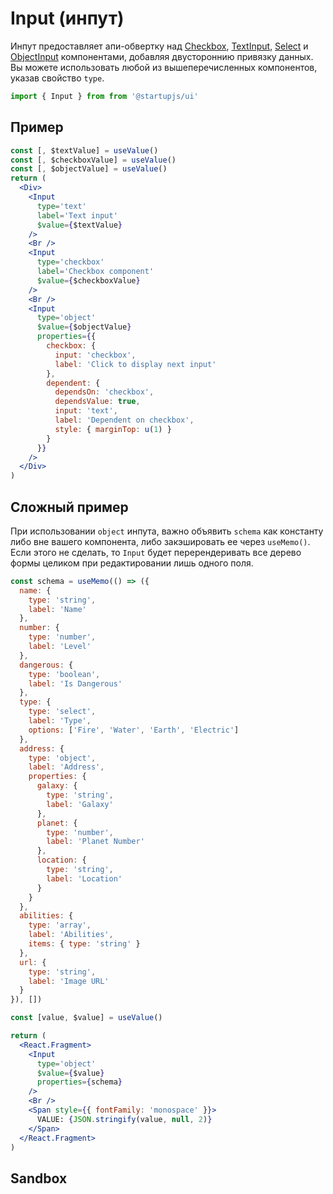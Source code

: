 
# Input (инпут)

Инпут предоставляет апи-обвертку над [Checkbox](/docs/forms/Checkbox), [TextInput](/docs/forms/TextInput), [Select](/docs/forms/Select) и [ObjectInput](/docs/forms/ObjectInput) компонентами, добавляя двустороннию привязку данных. Вы можете использовать любой из вышеперечисленных компонентов, указав свойство `type`.

```jsx
import { Input } from from '@startupjs/ui'
```

## Пример

```jsx example
const [, $textValue] = useValue()
const [, $checkboxValue] = useValue()
const [, $objectValue] = useValue()
return (
  <Div>
    <Input
      type='text'
      label='Text input'
      $value={$textValue}
    />
    <Br />
    <Input
      type='checkbox'
      label='Checkbox component'
      $value={$checkboxValue}
    />
    <Br />
    <Input
      type='object'
      $value={$objectValue}
      properties={{
        checkbox: {
          input: 'checkbox',
          label: 'Click to display next input'
        },
        dependent: {
          dependsOn: 'checkbox',
          dependsValue: true,
          input: 'text',
          label: 'Dependent on checkbox',
          style: { marginTop: u(1) }
        }
      }}
    />
  </Div>
)
```

## Сложный пример

При использовании `object` инпута, важно объявить `schema` как константу либо вне вашего компонента, либо закэшировать ее через `useMemo()`.
Если этого не сделать, то `Input` будет перерендеривать все дерево формы целиком при редактировании лишь одного поля.

```jsx example
const schema = useMemo(() => ({
  name: {
    type: 'string',
    label: 'Name'
  },
  number: {
    type: 'number',
    label: 'Level'
  },
  dangerous: {
    type: 'boolean',
    label: 'Is Dangerous'
  },
  type: {
    type: 'select',
    label: 'Type',
    options: ['Fire', 'Water', 'Earth', 'Electric']
  },
  address: {
    type: 'object',
    label: 'Address',
    properties: {
      galaxy: {
        type: 'string',
        label: 'Galaxy'
      },
      planet: {
        type: 'number',
        label: 'Planet Number'
      },
      location: {
        type: 'string',
        label: 'Location'
      }
    }
  },
  abilities: {
    type: 'array',
    label: 'Abilities',
    items: { type: 'string' }
  },
  url: {
    type: 'string',
    label: 'Image URL'
  }
}), [])

const [value, $value] = useValue()

return (
  <React.Fragment>
    <Input
      type='object'
      $value={$value}
      properties={schema}
    />
    <Br />
    <Span style={{ fontFamily: 'monospace' }}>
      VALUE: {JSON.stringify(value, null, 2)}
    </Span>
  </React.Fragment>
)
```

## Sandbox

<Sandbox Component={Input} />
